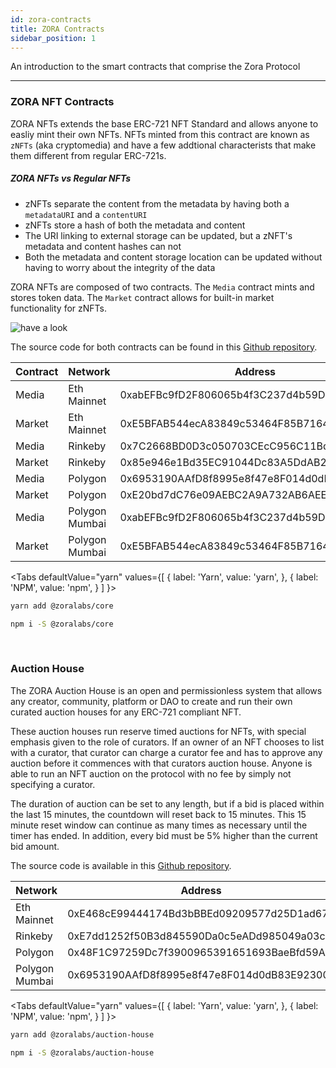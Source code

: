 ```yaml
---
id: zora-contracts
title: ZORA Contracts
sidebar_position: 1
---
```



An introduction to the smart contracts that comprise the Zora Protocol

---

### ZORA NFT Contracts
ZORA NFTs extends the base ERC-721 NFT Standard and allows anyone to easliy mint their own NFTs. 
NFTs minted from this contract are known as `zNFTs` (aka cryptomedia) and have a few addtional characterists that make them different from regular ERC-721s.

##### ZORA NFTs vs Regular NFTs
- zNFTs separate the content from the metadata by having both a `metadataURI` and a `contentURI`
- zNFTs store a hash of both the metadata and content
- The URI linking to external storage can be updated, but a zNFT's metadata and content hashes can not
- Both the metadata and content storage location can be updated without having to worry about the integrity of the data

ZORA NFTs are composed of two contracts. 
The `Media` contract mints and stores token data. The `Market` contract allows for built-in market functionality for zNFTs. 

![have a look](https://raw.githubusercontent.com/ourzora/core/master/architecture.png)

The source code for both contracts can be found in this [Github repository](https://github.com/ourzora/core).

| **Contract** | **Network**    | **Address**                                |
| ------------ | -------------- | ------------------------------------------ |
| Media        | Eth Mainnet        | 0xabEFBc9fD2F806065b4f3C237d4b59D9A97Bcac7 |
| Market       | Eth Mainnet        | 0xE5BFAB544ecA83849c53464F85B7164375Bdaac1 |
| Media        | Rinkeby        | 0x7C2668BD0D3c050703CEcC956C11Bd520c26f7d4 |
| Market       | Rinkeby        | 0x85e946e1Bd35EC91044Dc83A5DdAB2B6A262ffA6 |
| Media        | Polygon        | 0x6953190AAfD8f8995e8f47e8F014d0dB83E92300 |
| Market       | Polygon        | 0xE20bd7dC76e09AEBC2A9A732AB6AEE616c5a17Eb |
| Media        | Polygon Mumbai | 0xabEFBc9fD2F806065b4f3C237d4b59D9A97Bcac7 |
| Market       | Polygon Mumbai | 0xE5BFAB544ecA83849c53464F85B7164375Bdaac1 |

<Tabs
  defaultValue="yarn"
  values={[
    { label: 'Yarn', value: 'yarn', },
    { label: 'NPM', value: 'npm', }
  ]
}>
<TabItem value="yarn">

```bash
yarn add @zoralabs/core
```

</TabItem>
<TabItem value="npm">

```bash
npm i -S @zoralabs/core
```

</TabItem>
</Tabs>

<br/>

### Auction House
The ZORA Auction House is an open and permissionless system that allows any creator, community, platform or DAO to create and run their own curated auction houses for any ERC-721 compliant NFT.

These auction houses run reserve timed auctions for NFTs, with special emphasis given to the role of curators. If an owner of an NFT chooses to list with a curator, that curator can charge a curator fee and has to approve any auction before it commences with that curators auction house. 
Anyone is able to run an NFT auction on the protocol with no fee by simply not specifying a curator.

The duration of auction can be set to any length, but if a bid is placed within the last 15 minutes, the countdown will reset back to 15 minutes. 
This 15 minute reset window can continue as many times as necessary until the timer has ended. In addition, every bid must be 5% higher than the current bid amount. 



The source code is available in this [Github repository](https://github.com/ourzora/auction-house). 

| **Network**    | **Address**                                |
| -------------- | ------------------------------------------ |
| Eth Mainnet        | 0xE468cE99444174Bd3bBBEd09209577d25D1ad673 |
| Rinkeby        | 0xE7dd1252f50B3d845590Da0c5eADd985049a03ce |
| Polygon        | 0x48F1C97259Dc7f3900965391651693BaeBfd59A2 |
| Polygon Mumbai | 0x6953190AAfD8f8995e8f47e8F014d0dB83E92300 |


<Tabs
  defaultValue="yarn"
  values={[
    { label: 'Yarn', value: 'yarn', },
    { label: 'NPM', value: 'npm', }
  ]
}>
<TabItem value="yarn">

```bash
yarn add @zoralabs/auction-house
```

</TabItem>
<TabItem value="npm">

```bash
npm i -S @zoralabs/auction-house
```

</TabItem>
</Tabs>
